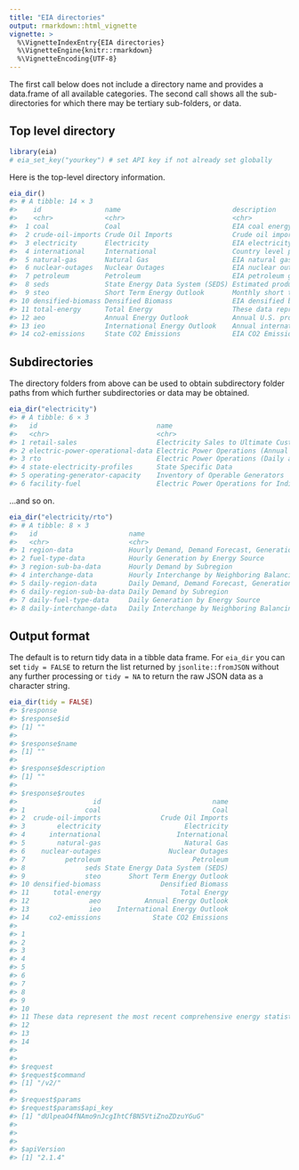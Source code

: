 ```yaml
---
title: "EIA directories"
output: rmarkdown::html_vignette
vignette: >
  %\VignetteIndexEntry{EIA directories}
  %\VignetteEngine{knitr::rmarkdown}
  %\VignetteEncoding{UTF-8}
---
```




The first call below does not include a directory name and provides a data.frame
of all available categories. The second call shows all the sub-directories for which
there may be tertiary sub-folders, or data.

## Top level directory


```r
library(eia)
# eia_set_key("yourkey") # set API key if not already set globally
```

Here is the top-level directory information.


```r
eia_dir()
#> # A tibble: 14 × 3
#>    id                name                            description                                                                                
#>    <chr>             <chr>                           <chr>                                                                                      
#>  1 coal              Coal                            EIA coal energy data                                                                       
#>  2 crude-oil-imports Crude Oil Imports               Crude oil imports by country to destination, includes type, grade, quantity.  Source: EIA-…
#>  3 electricity       Electricity                     EIA electricity survey data                                                                
#>  4 international     International                   Country level production, consumption, imports, exports by energy source (petroleum, natur…
#>  5 natural-gas       Natural Gas                     EIA natural gas survey data                                                                
#>  6 nuclear-outages   Nuclear Outages                 EIA nuclear outages survey data                                                            
#>  7 petroleum         Petroleum                       EIA petroleum gas survey data                                                              
#>  8 seds              State Energy Data System (SEDS) Estimated production, consumption, price, and expenditure data for all energy sources by s…
#>  9 steo              Short Term Energy Outlook       Monthly short term (18 month) projections using STEO model.  Report and interactive projec…
#> 10 densified-biomass Densified Biomass               EIA densified biomass data                                                                 
#> 11 total-energy      Total Energy                    These data represent the most recent comprehensive energy statistics integrated across all…
#> 12 aeo               Annual Energy Outlook           Annual U.S. projections using National Energy Modelling System (NEMS) for release year.  R…
#> 13 ieo               International Energy Outlook    Annual international projections using the World Energy Projection System (WEPS) model for…
#> 14 co2-emissions     State CO2 Emissions             EIA CO2 Emissions data
```

## Subdirectories

The directory folders from above can be used to obtain subdirectory folder paths
from which further subdirectories or data may be obtained.


```r
eia_dir("electricity")
#> # A tibble: 6 × 3
#>   id                              name                                                                       description                        
#>   <chr>                           <chr>                                                                      <chr>                              
#> 1 retail-sales                    Electricity Sales to Ultimate Customers                                    "Electricity sales to ultimate cus…
#> 2 electric-power-operational-data Electric Power Operations (Annual and Monthly)                             "Monthly and annual electric power…
#> 3 rto                             Electric Power Operations (Daily and Hourly)                               "Hourly and daily electric power o…
#> 4 state-electricity-profiles      State Specific Data                                                        "State Specific Data"              
#> 5 operating-generator-capacity    Inventory of Operable Generators                                           "Inventory of operable generators …
#> 6 facility-fuel                   Electric Power Operations for Individual Power Plants (Annual and Monthly) "Annual and monthly electric power…
```

...and so on.


```r
eia_dir("electricity/rto")
#> # A tibble: 8 × 3
#>   id                       name                                                        description                                              
#>   <chr>                    <chr>                                                       <chr>                                                    
#> 1 region-data              Hourly Demand, Demand Forecast, Generation, and Interchange "Hourly demand, day-ahead demand forecast, net generatio…
#> 2 fuel-type-data           Hourly Generation by Energy Source                          "Hourly net generation by balancing authority and energy…
#> 3 region-sub-ba-data       Hourly Demand by Subregion                                  "Hourly demand by balancing authority subregion.  \n    …
#> 4 interchange-data         Hourly Interchange by Neighboring Balancing Authority       "Daily interchange between neighboring balancing authori…
#> 5 daily-region-data        Daily Demand, Demand Forecast, Generation, and Interchange  "Daily demand, day-ahead demand forecast, net generation…
#> 6 daily-region-sub-ba-data Daily Demand by Subregion                                   "Daily demand by balancing authority subregion.  \n    S…
#> 7 daily-fuel-type-data     Daily Generation by Energy Source                           "Daily net generation by balancing authority and energy …
#> 8 daily-interchange-data   Daily Interchange by Neighboring Balancing Authority        "Hourly interchange between neighboring balancing author…
```

## Output format

The default is to return tidy data in a tibble data frame. For `eia_dir` you can set `tidy = FALSE` to return the list returned by `jsonlite::fromJSON` without any further processing or `tidy = NA` to return the raw JSON data as a character string.


```r
eia_dir(tidy = FALSE)
#> $response
#> $response$id
#> [1] ""
#> 
#> $response$name
#> [1] ""
#> 
#> $response$description
#> [1] ""
#> 
#> $response$routes
#>                   id                            name
#> 1               coal                            Coal
#> 2  crude-oil-imports               Crude Oil Imports
#> 3        electricity                     Electricity
#> 4      international                   International
#> 5        natural-gas                     Natural Gas
#> 6    nuclear-outages                 Nuclear Outages
#> 7          petroleum                       Petroleum
#> 8               seds State Energy Data System (SEDS)
#> 9               steo       Short Term Energy Outlook
#> 10 densified-biomass               Densified Biomass
#> 11      total-energy                    Total Energy
#> 12               aeo           Annual Energy Outlook
#> 13               ieo    International Energy Outlook
#> 14     co2-emissions             State CO2 Emissions
#>                                                                                                                                                                                                                                                                                                                                                                                                                                                                                              description
#> 1                                                                                                                                                                                                                                                                                                                                                                                                                                                                                   EIA coal energy data
#> 2                                                                                                                                                                                                                                                                                                          Crude oil imports by country to destination, \r\n        includes type, grade, quantity.  Source: EIA-814  Interactive data \r\n        product:  www.eia.gov/petroleum/imports/companylevel/
#> 3                                                                                                                                                                                                                                                                                                                                                                                                                                                                            EIA electricity survey data
#> 4                                                                                                                                                                                                                                                                                        Country level production, consumption, imports, exports by energy source (petroleum, natural gas, electricity, renewable, etc.)  \r\n        Interactive product:  https://www.eia.gov/international/data/world
#> 5                                                                                                                                                                                                                                                                                                                                                                                                                                                                            EIA natural gas survey data
#> 6                                                                                                                                                                                                                                                                                                                                                                                                                                                                        EIA nuclear outages survey data
#> 7                                                                                                                                                                                                                                                                                                                                                                                                                                                                          EIA petroleum gas survey data
#> 8                                                                                                                                                                                                                                        Estimated production, consumption, price, and expenditure data for all energy sources by state and sector.  \r\n        Source:  https://www.eia.gov/state/seds/seds-technical-notes-complete.php  \r\n        Product:  SEDS (https://www.eia.gov/state/seds/)
#> 9                                                                                                                                                                                                                                                                                                                                                     Monthly short term (18 month) projections using STEO model.  \r\n        Report and interactive projection data browser:  STEO (www.eia.gov/steo/)
#> 10                                                                                                                                                                                                                                                                                                                                                                                                                                                                            EIA densified biomass data
#> 11 These data represent the most recent comprehensive energy statistics integrated across all energy sources.  The data includes total energy production, consumption, stocks, and trade; energy prices; overviews of petroleum, natural gas, coal, electricity, nuclear energy, renewable energy, and carbon dioxide emissions; and data unit conversions values.  Source: https://www.eia.gov/totalenergy/data/monthly/pdf/mer_a_doc.pdf  Report:  MER (https://www.eia.gov/totalenergy/data/monthly/)
#> 12                                                                                                                                                                                                                                                                                                                      Annual U.S. projections using National Energy Modelling System (NEMS) for release year.  Report, documentation, and interactive projection data browser:  AEO (www.eia.gov/aeo/)
#> 13                                                                                                                                                                                                                                                                                                                     Annual international projections using the World Energy Projection System (WEPS) model for release year.  Report and interactive projection data browser:  IEO (www.eia.gov/ieo/)
#> 14                                                                                                                                                                                                                                                                                                                                                                                                                                                                                EIA CO2 Emissions data
#> 
#> 
#> $request
#> $request$command
#> [1] "/v2/"
#> 
#> $request$params
#> $request$params$api_key
#> [1] "dUlpeaO4fNAmo9nJcgIhtCfBN5VtiZnoZDzuYGuG"
#> 
#> 
#> 
#> $apiVersion
#> [1] "2.1.4"
```
